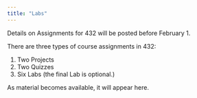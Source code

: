 ```yaml
---
title: "Labs"
---
```


Details on Assignments for 432 will be posted before February 1.

There are three types of course assignments in 432:

1. Two Projects
2. Two Quizzes
3. Six Labs (the final Lab is optional.)

As material becomes available, it will appear here.
